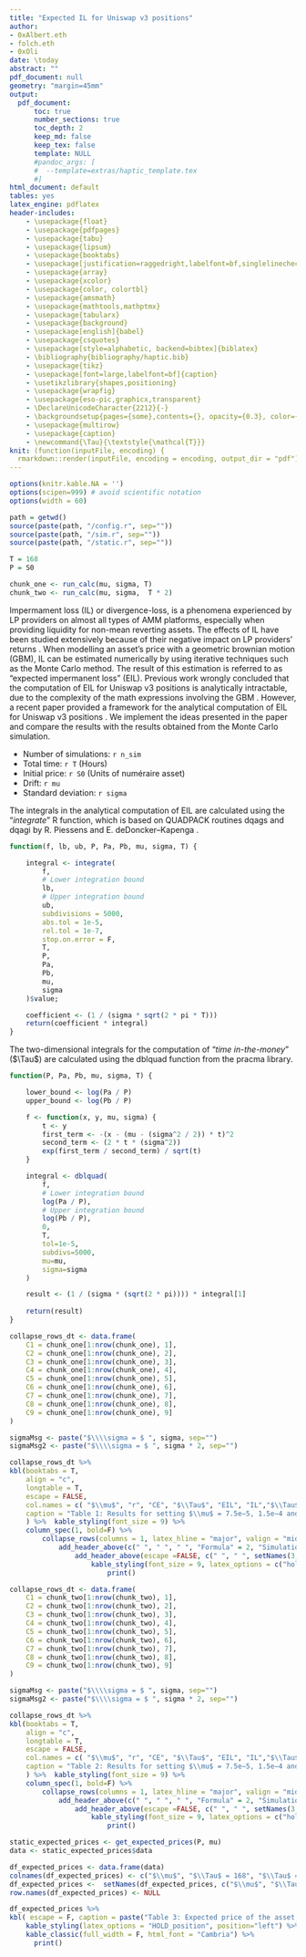 ```yaml
---
title: "Expected IL for Uniswap v3 positions"
author:
- 0xAlbert.eth
- folch.eth
- 0xOli
date: \today
abstract: ""
pdf_document: null
geometry: "margin=45mm"
output: 
  pdf_document:
      toc: true
      number_sections: true
      toc_depth: 2
      keep_md: false
      keep_tex: false
      template: NULL
      #pandoc_args: [
      #  --template=extras/haptic_template.tex
      #]
html_document: default
tables: yes
latex_engine: pdflatex
header-includes:
    - \usepackage{float}
    - \usepackage{pdfpages}
    - \usepackage{tabu}
    - \usepackage{lipsum}
    - \usepackage{booktabs}
    - \usepackage[justification=raggedright,labelfont=bf,singlelinecheck=false]{caption}
    - \usepackage{array}
    - \usepackage{xcolor} 
    - \usepackage{color, colortbl}
    - \usepackage{amsmath}
    - \usepackage{mathtools,mathptmx}
    - \usepackage{tabularx}
    - \usepackage{background}
    - \usepackage[english]{babel}
    - \usepackage{csquotes}                
    - \usepackage[style=alphabetic, backend=bibtex]{biblatex}
    - \bibliography{bibliography/haptic.bib}
    - \usepackage{tikz}
    - \usepackage[font=large,labelfont=bf]{caption}
    - \usetikzlibrary{shapes,positioning}
    - \usepackage{wrapfig}
    - \usepackage{eso-pic,graphicx,transparent}
    - \DeclareUnicodeCharacter{2212}{-}
    - \backgroundsetup{pages={some},contents={}, opacity={0.3}, color={gray}}
    - \usepackage{multirow}
    - \usepackage{caption}
    - \newcommand{\Tau}{\textstyle{\mathcal{T}}}
knit: (function(inputFile, encoding) {
  rmarkdown::render(inputFile, encoding = encoding, output_dir = "pdf") })
---
```

\captionsetup{font=small}
\captionsetup[table]{labelformat=empty}
\captionsetup[table]{labelfont=bf}
```r
options(knitr.kable.NA = '') 
options(scipen=999) # avoid scientific notation
options(width = 60)

path = getwd()
source(paste(path, "/config.r", sep=""))
source(paste(path, "/sim.r", sep=""))
source(paste(path, "/static.r", sep=""))

T = 168
P = S0

chunk_one <- run_calc(mu, sigma, T) 
chunk_two <- run_calc(mu, sigma,  T * 2) 

```
\newpage

\section{Introduction}

Impermament loss (IL) or divergence-loss, is a phenomena experienced by LP providers on almost all types of AMM platforms, especially when providing liquidity for non-mean reverting assets. The effects of IL have been studied extensively because of their negative impact on LP providers' returns \cite{LOE} \cite{DZ}. When modelling an asset's price with a geometric brownian motion (GBM), IL can be estimated numerically by using iterative techniques such as the Monte Carlo method. The result of this estimation is referred to as "expected impermanent loss" (EIL). Previous work wrongly concluded that the computation of EIL for Uniswap v3 positions is analytically intractable, due to the complexity of the math expressions involving the GBM \cite{GSL}. However, a recent paper provided a framework for the analytical computation of EIL for Uniswap v3 positions \cite{CV3}. We implement the ideas presented in the paper and compare the results with the results obtained from the Monte Carlo simulation.

\subsection{Simulation parameters}
\label{simpar}

  - Number of simulations: `r n_sim` 
  - Total time: `r T` (Hours)
  - Initial price: `r S0` (Units of numéraire asset)
  - Drift: `r mu`
  - Standard deviation: `r sigma`

\newpage

\section{Technical details}

\subsection{Expected IL}
\label{eilint}

The integrals in the analytical computation of EIL are calculated using the "_integrate_" R function, which is based on QUADPACK routines dqags and dqagi by R. Piessens and E. deDoncker–Kapenga \cite{PIE}.

```r

function(f, lb, ub, P, Pa, Pb, mu, sigma, T) {

    integral <- integrate(
        f,
        # Lower integration bound
        lb, 
        # Upper integration bound
        ub, 
        subdivisions = 5000,
        abs.tol = 1e-5, 
        rel.tol = 1e-7,  
        stop.on.error = F,
        T, 
        P, 
        Pa,    
        Pb,
        mu,
        sigma
    )$value;

    coefficient <- (1 / (sigma * sqrt(2 * pi * T)))
    return(coefficient * integral)
}

```

\newpage

\subsection{Time in-the-money}
\label{itimint}

 The two-dimensional integrals for the computation of "_time in-the-money_" ($\Tau$) are calculated using the dblquad function from the pracma library. 

```r

function(P, Pa, Pb, mu, sigma, T) {

    lower_bound <- log(Pa / P)
    upper_bound <- log(Pb / P)

    f <- function(x, y, mu, sigma) {
        t <- y
        first_term <- -(x - (mu - (sigma^2 / 2)) * t)^2
        second_term <- (2 * t * (sigma^2))
        exp(first_term / second_term) / sqrt(t)
    }

    integral <- dblquad(
        f,
        # Lower integration bound 
        log(Pa / P), 
        # Upper integration bound
        log(Pb / P), 
        0, 
        T,
        tol=1e-5,
        subdivs=5000, 
        mu=mu, 
        sigma=sigma
    )

    result <- (1 / (sigma * (sqrt(2 * pi)))) * integral[1]
    
    return(result)
}


```

\newpage

\section{Simulation results} 
\label{simres}

\subsection{168 hours (7 days)}

```r

collapse_rows_dt <- data.frame(
    C1 = chunk_one[1:nrow(chunk_one), 1],
    C2 = chunk_one[1:nrow(chunk_one), 2],
    C3 = chunk_one[1:nrow(chunk_one), 3],
    C4 = chunk_one[1:nrow(chunk_one), 4],
    C5 = chunk_one[1:nrow(chunk_one), 5],
    C6 = chunk_one[1:nrow(chunk_one), 6],
    C7 = chunk_one[1:nrow(chunk_one), 7],
    C8 = chunk_one[1:nrow(chunk_one), 8],
    C9 = chunk_one[1:nrow(chunk_one), 9]
)

sigmaMsg <- paste("$\\\\sigma = $ ", sigma, sep="")
sigmaMsg2 <- paste("$\\\\sigma = $ ", sigma * 2, sep="")

collapse_rows_dt %>%
kbl(booktabs = T, 
    align = "c", 
    longtable = T, 
    escape = FALSE, 
    col.names = c( "$\\mu$", "r", "CE", "$\\Tau$", "EIL", "IL","$\\Tau$", "EIL", "IL"),
    caption = "Table 1: Results for setting $\\mu$ = 7.5e−5, 1.5e−4 and $\\sigma$ = 0.001 and $\\sigma$ = 0.002 for 7 days (T = 168 hours) of providing liquidity with initial price \\$1000."
    ) %>%  kable_styling(font_size = 9) %>%
    column_spec(1, bold=F) %>%
        collapse_rows(columns = 1, latex_hline = "major", valign = "middle")  %>%
            add_header_above(c(" ", " ", " ", "Formula" = 2, "Simulation" = 1, "Formula" = 2, "Simulation" = 1), escape = FALSE)  %>%
                add_header_above(escape =FALSE, c(" ", " ", setNames(3,sigmaMsg), setNames(4,sigmaMsg2)))   %>%
                    kable_styling(font_size = 9, latex_options = c("hold_position", "repeat_header")) %>%
                        print()

```

\subsection{7200 hours (30 days)}

```r
collapse_rows_dt <- data.frame(
    C1 = chunk_two[1:nrow(chunk_two), 1],
    C2 = chunk_two[1:nrow(chunk_two), 2],
    C3 = chunk_two[1:nrow(chunk_two), 3],
    C4 = chunk_two[1:nrow(chunk_two), 4],
    C5 = chunk_two[1:nrow(chunk_two), 5],
    C6 = chunk_two[1:nrow(chunk_two), 6],
    C7 = chunk_two[1:nrow(chunk_two), 7],
    C8 = chunk_two[1:nrow(chunk_two), 8],
    C9 = chunk_two[1:nrow(chunk_two), 9]
)

sigmaMsg <- paste("$\\\\sigma = $ ", sigma, sep="")
sigmaMsg2 <- paste("$\\\\sigma = $ ", sigma * 2, sep="")

collapse_rows_dt %>%
kbl(booktabs = T, 
    align = "c", 
    longtable = T,
    escape = FALSE, 
    col.names = c( "$\\mu$", "r", "CE", "$\\Tau$", "EIL", "IL","$\\Tau$", "EIL", "IL"),
    caption = "Table 2: Results for setting $\\mu$ = 7.5e−5, 1.5e−4 and $\\sigma$ = 0.001 and $\\sigma$ = 0.002 for 30 days (T = 720 hours) of providing liquidity with initial price \\$1000."
    ) %>%  kable_styling(font_size = 9) %>%
    column_spec(1, bold=F) %>%
        collapse_rows(columns = 1, latex_hline = "major", valign = "middle")  %>%
            add_header_above(c(" ", " ", " ", "Formula" = 2, "Simulation" = 1, "Formula" = 2, "Simulation" = 1), escape = FALSE)  %>%
                add_header_above(escape =FALSE, c(" ", " ", setNames(3,sigmaMsg), setNames(4,sigmaMsg2)))   %>%
                    kable_styling(font_size = 9, latex_options = c("hold_position", "repeat_header")) %>%
                        print()

static_expected_prices <- get_expected_prices(P, mu)
data <- static_expected_prices$data

df_expected_prices <- data.frame(data)
colnames(df_expected_prices) <- c("$\\mu$", "$\\Tau$ = 168", "$\\Tau$ = 720")
df_expected_prices <-  setNames(df_expected_prices, c("$\\mu$", "$\\Tau$ = 168", "$\\Tau$ = 720"))
row.names(df_expected_prices) <- NULL

df_expected_prices %>%
kbl( escape = F, caption = paste("Table 3: Expected price of the asset, for 7 ($\\Tau$ = 168 hours) and 30 days ($\\Tau$ = 720 hours)."), booktabs = T) %>%
    kable_styling(latex_options = "HOLD_position", position="left") %>%
    kable_classic(full_width = F, html_font = "Cambria") %>%
      print()

```
\section{Conclusion}
\label{conclusion}

\lipsum[3-10]

\newpage

\printbibliography
